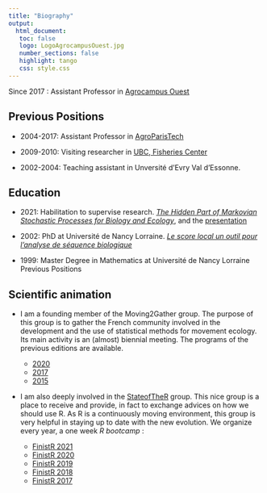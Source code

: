 ```yaml
---
title: "Biography"
output: 
  html_document:
   toc: false
   logo: LogoAgrocampusOuest.jpg
   number_sections: false
   highlight: tango
   css: style.css
---
```




Since 2017 :  Assistant Professor in 
[Agrocampus Ouest](http://www.agrocampus-ouest.fr)

## Previous Positions

- 2004-2017: Assistant Professor in  [AgroParisTech](http://www.agroparistech.fr)


- 2009-2010: Visiting researcher in [UBC, Fisheries Center](http://oceans.ubc.ca/)

- 2002-2004: Teaching assistant in Unversité d'Evry Val d'Essonne.


## Education
- 2021: Habilitation to supervise research. [*The Hidden Part of Markovian Stochastic Processes for Biology and Ecology*](MesPapiers/2021_hdr_etienne.pdf), and the [presentation](https://marieetienne.github.io/HDR/_presentation)

- 2002: PhD at Université de Nancy Lorraine. [*Le score local un outil pour l'analyse de séquence biologique* ](MesPapiers/2002_Etienne.these.pdf)

- 1999: Master Degree in Mathematics at Université de Nancy Lorraine
Previous Positions



## Scientific animation
 
- I am a founding member of the Moving2Gather group. The purpose of this group is to gather the French community involved in the development and the use of statistical methods for movement ecology. Its main activity is an (almost)  biennial meeting. The programs of the previous editions are available.  

    - [2020](https://m2g-2020.sciencesconf.org/)
    - [2017](https://m2g-2017.sciencesconf.org/)
    - [2015](https://moving2gather.sciencesconf.org/)
 
 
- I am also deeply involved in the [StateofTheR](https://stateofther.github.io/) group. This nice group is a place to receive and provide, in fact to exchange  advices on how we should use R.  As R is a continuously moving environment, this group is very helpful in staying up to date with the new evolution. We organize every year, a one week _R bootcamp_ :

    - [FinistR 2021](https://stateofther.github.io/finistR2021/) 
    - [FinistR 2020](https://stateofther.github.io/finistR2020/) 
    - [FinistR 2019](https://stateofther.github.io/finistR2019/) 
    - [FinistR 2018](https://stateofther.github.io/finistR2018/)  
    - [FinistR 2017](https://stateofther.github.io/finistR2017/)